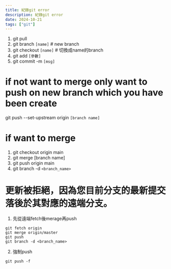 ```yaml
---
title: 紀錄git error
description: 紀錄git error
date: 2024-10-21
tags: ["git"]
---
```


1. git pull
2. git branch `[name]` # new branch
3. git checkout `[name]` # 切換成name的branch
4. git add `[參數]`
5. git commit -m `[msg]`

# if not want to merge only want to push on new branch which you have been create

git push --set-upstream origin `[branch name]`

# if want to merge

1. git checkout origin main
2. git merge [branch name]
3. git push origin main
4. git branch -d `<branch_name>`
# 更新被拒絕，因為您目前分支的最新提交落後於其對應的遠端分支。

1. 先從遠端fetch後merage再push

```shell
git fetch origin
git merge origin/master
git push
git branch -d <branch_name>
```

2. 強制push

```shell
git push -f
```
